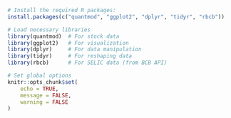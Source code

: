 ```r
# Install the required R packages:
install.packages(c("quantmod", "ggplot2", "dplyr", "tidyr", "rbcb"))
```

```r
# Load necessary libraries
library(quantmod)  # For stock data
library(ggplot2)   # For visualization
library(dplyr)     # For data manipulation
library(tidyr)     # For reshaping data
library(rbcb)      # For SELIC data (from BCB API)

# Set global options
knitr::opts_chunk$set(
	echo = TRUE,
	message = FALSE,
	warning = FALSE
)
```
